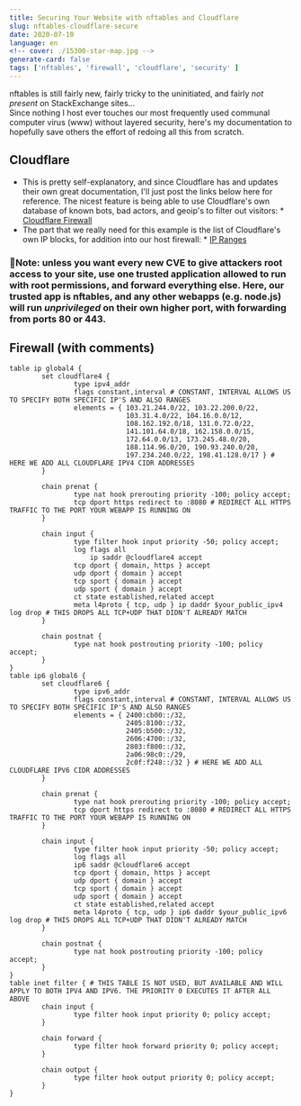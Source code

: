 ```yaml
---
title: Securing Your Website with nftables and Cloudflare
slug: nftables-cloudflare-secure
date: 2020-07-10
language: en
<!-- cover: ./15300-star-map.jpg -->
generate-card: false
tags: ['nftables', 'firewall', 'cloudflare', 'security' ]
---
```


nftables is still fairly new, fairly tricky to the uninitiated, and fairly _not present_ on StackExchange sites...  
Since nothing I host ever touches our most frequently used communal computer virus (www) without layered security, here's my documentation to hopefully save others the effort of redoing all this from scratch.


## Cloudflare

* This is pretty self-explanatory, and since Cloudflare has and updates their own great documentation, I'll just post the links below here for reference. The nicest feature is being able to use Cloudflare's own database of known bots, bad actors, and geoip's to filter out visitors:
        * [Cloudflare Firewall](https://developers.cloudflare.com/firewall/cf-firewall-rules)
* The part that we really need for this example is the list of Cloudflare's own IP blocks, for addition into our host firewall:
        * [IP Ranges](https://www.cloudflare.com/ips/)


### 👹Note: unless you want every new CVE to give attackers root access to your site, use **one** trusted application allowed to run with root permissions, and forward everything else. Here, our trusted app is nftables, and any other webapps (e.g. node.js) will run _unprivileged_ on their own higher port, with forwarding from ports 80 or 443.


## Firewall (with comments)

```
table ip global4 {
        set cloudflare4 {
                type ipv4_addr
                flags constant,interval # CONSTANT, INTERVAL ALLOWS US TO SPECIFY BOTH SPECIFIC IP'S AND ALSO RANGES
                elements = { 103.21.244.0/22, 103.22.200.0/22,
                             103.31.4.0/22, 104.16.0.0/12,
                             108.162.192.0/18, 131.0.72.0/22,
                             141.101.64.0/18, 162.158.0.0/15,
                             172.64.0.0/13, 173.245.48.0/20,
                             188.114.96.0/20, 190.93.240.0/20,
                             197.234.240.0/22, 198.41.128.0/17 } # HERE WE ADD ALL CLOUDFLARE IPV4 CIDR ADDRESSES
        }

        chain prenat {
                type nat hook prerouting priority -100; policy accept;
                tcp dport https redirect to :8080 # REDIRECT ALL HTTPS TRAFFIC TO THE PORT YOUR WEBAPP IS RUNNING ON
        }

        chain input {
                type filter hook input priority -50; policy accept;
                log flags all
                    ip saddr @cloudflare4 accept
                tcp dport { domain, https } accept
                udp dport { domain } accept
                tcp sport { domain } accept
                udp sport { domain } accept
                ct state established,related accept
                meta l4proto { tcp, udp } ip daddr $your_public_ipv4 log drop # THIS DROPS ALL TCP+UDP THAT DIDN'T ALREADY MATCH
        }

        chain postnat {
                type nat hook postrouting priority -100; policy accept;
        }
}
table ip6 global6 {
        set cloudflare6 {
                type ipv6_addr
                flags constant,interval # CONSTANT, INTERVAL ALLOWS US TO SPECIFY BOTH SPECIFIC IP'S AND ALSO RANGES
                elements = { 2400:cb00::/32,
                             2405:8100::/32,
                             2405:b500::/32,
                             2606:4700::/32,
                             2803:f800::/32,
                             2a06:98c0::/29,
                             2c0f:f248::/32 } # HERE WE ADD ALL CLOUDFLARE IPV6 CIDR ADDRESSES
        }

        chain prenat {
                type nat hook prerouting priority -100; policy accept;
                tcp dport https redirect to :8080 # REDIRECT ALL HTTPS TRAFFIC TO THE PORT YOUR WEBAPP IS RUNNING ON
        }

        chain input {
                type filter hook input priority -50; policy accept;
                log flags all
                ip6 saddr @cloudflare6 accept
                tcp dport { domain, https } accept
                udp dport { domain } accept
                tcp sport { domain } accept
                udp sport { domain } accept
                ct state established,related accept
                meta l4proto { tcp, udp } ip6 daddr $your_public_ipv6 log drop # THIS DROPS ALL TCP+UDP THAT DIDN'T ALREADY MATCH
        }

        chain postnat {
                type nat hook postrouting priority -100; policy accept;
        }
}
table inet filter { # THIS TABLE IS NOT USED, BUT AVAILABLE AND WILL APPLY TO BOTH IPV4 AND IPV6. THE PRIORITY 0 EXECUTES IT AFTER ALL ABOVE
        chain input {
                type filter hook input priority 0; policy accept;
        }

        chain forward {
                type filter hook forward priority 0; policy accept;
        }

        chain output {
                type filter hook output priority 0; policy accept;
        }
}
```
